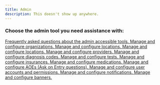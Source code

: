 ```yaml
---
title: Admin
description: This doesn't show up anywhere.
---
```


### Choose the admin tool you need assistance with:


<CardGrid stagger>
	<a href="admin/faq">
	<Card title="Admin FAQ" icon="information" iconBg="red" iconBorder="red">
		Frequently asked questions about the admin accessible tools.
	</Card></a>
	<a href="admin/organizations">
	<Card title="Organizations" icon="laptop" iconBg="blue" iconBorder="blue">
		Manage and configure organizations.
	</Card></a>
	<a href="admin/locations">
	<Card title="Locations" icon="seti:webpack" iconBg="green" iconBorder="green">
		Manage and configure locations.
	</Card></a>
	<a href="admin/schedules">
	<Card title="Schedules" icon="seti:todo" iconBg="green" iconBorder="green">
		Manage and configure locations.
	</Card></a>
	<a href="admin/providers">
	<Card title="Providers" icon="seti:stylelint" iconBg="purple" iconBorder="purple">
		Manage and configure providers.
	</Card></a>
	<a href="admin/diagnosis-codes">
	<Card title="Diagnosis Codes" icon="seti:pipeline" iconBg="orange" iconBorder="orange">
		Manage and configure diagnosis codes.
	</Card></a>
	<a href="admin/tests">
	<Card title="Tests" icon="seti:code-search" iconBg="teal" iconBorder="teal">
		Manage and configure tests.
	</Card></a>
	<a href="admin/insurances">
	<Card title="Insurances" icon="seti:eslint" iconBg="yellow" iconBorder="yellow">
		Manage and configure insurances.
	</Card></a>
	<a href="admin/medications">
	<Card title="Medications" icon="figma" iconBg="pink" iconBorder="pink">
		Manage and configure medications.
	</Card></a>
	<a href="admin/aoes">
	<Card title="AOEs" icon="comment" iconBg="cyan" iconBorder="cyan">
		Manage and configure AOEs (Ask on Entry questions).
	</Card></a>
	<a href="admin/user-management">
	<Card title="User Management" icon="seti:bicep" iconBg="brown" iconBorder="brown">
		Manage and configure user accounts and permissions.
	</Card></a>
	<a href="admin/notifications">
	<Card title="Notifications" icon="twitch" iconBg="lime" iconBorder="lime">
		Manage and configure notifications.
	</Card></a>
	<a href="admin/banners">
	<Card title="Banners" icon="seti:kotlin" iconBg="gray" iconBorder="gray">
		Manage and configure banners.
	</Card></a>
</CardGrid>
